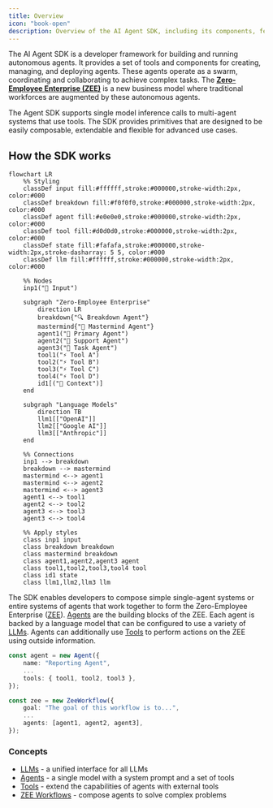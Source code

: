 ```yaml
---
title: Overview
icon: "book-open"
description: Overview of the AI Agent SDK, including its components, features, and how to get started with the Zero-Employee Enterprise (ZEE).
---
```


The AI Agent SDK is a developer framework for building and running autonomous agents. It provides a set of tools and components for creating, managing, and deploying agents. These agents operate as a swarm, coordinating and collaborating to achieve complex tasks. The **[Zero-Employee Enterprise (ZEE)](/concepts/zee-workflows)** is a new business model where traditional workforces are augmented by these autonomous agents.

The Agent SDK supports single model inference calls to multi-agent systems that use tools. The SDK provides primitives that are designed to be easily composable, extendable and flexible for advanced use cases.

## How the SDK works

```mermaid
flowchart LR
    %% Styling
    classDef input fill:#ffffff,stroke:#000000,stroke-width:2px, color:#000
    classDef breakdown fill:#f0f0f0,stroke:#000000,stroke-width:2px, color:#000
    classDef agent fill:#e0e0e0,stroke:#000000,stroke-width:2px, color:#000
    classDef tool fill:#d0d0d0,stroke:#000000,stroke-width:2px, color:#000
    classDef state fill:#fafafa,stroke:#000000,stroke-width:2px,stroke-dasharray: 5 5, color:#000
    classDef llm fill:#ffffff,stroke:#000000,stroke-width:2px, color:#000

    %% Nodes
    inp1("🔄 Input")

    subgraph "Zero-Employee Enterprise"
        direction LR
        breakdown{"🔍 Breakdown Agent"}
        mastermind{"🧠 Mastermind Agent"}
        agent1("🤖 Primary Agent")
        agent2("🤖 Support Agent")
        agent3("🤖 Task Agent")
        tool1("⚡ Tool A")
        tool2("⚡ Tool B")
        tool3("⚡ Tool C")
        tool4("⚡ Tool D")
        id1[("💾 Context")]
    end

    subgraph "Language Models"
        direction TB
        llm1[["OpenAI"]]
        llm2[["Google AI"]]
        llm3[["Anthropic"]]
    end

    %% Connections
    inp1 --> breakdown
    breakdown --> mastermind
    mastermind <--> agent1
    mastermind <--> agent2
    mastermind <--> agent3
    agent1 <--> tool1
    agent2 <--> tool2
    agent3 <--> tool3
    agent3 <--> tool4

    %% Apply styles
    class inp1 input
    class breakdown breakdown
    class mastermind breakdown
    class agent1,agent2,agent3 agent
    class tool1,tool2,tool3,tool4 tool
    class id1 state
    class llm1,llm2,llm3 llm
```

The SDK enables developers to compose simple single-agent systems or entire systems of agents that work together to form the Zero-Employee Enterprise ([ZEE](/concepts/zee-workflows)). [Agents](/concepts/agents) are the building blocks of the ZEE. Each agent is backed by a language model that can be configured to use a variety of [LLMs](/concepts/llms). Agents can additionally use [Tools](/concepts/tools) to perform actions on the ZEE using outside information.

```typescript
const agent = new Agent({
    name: "Reporting Agent",
    ...
    tools: { tool1, tool2, tool3 },
});

const zee = new ZeeWorkflow({
    goal: "The goal of this workflow is to...",
    ...
    agents: [agent1, agent2, agent3],
});
```

### Concepts

- [LLMs](/concepts/llms) - a unified interface for all LLMs
- [Agents](/concepts/agents) - a single model with a system prompt and a set of tools
- [Tools](/concepts/tools) - extend the capabilities of agents with external tools
- [ZEE Workflows](/concepts/zee-workflows) - compose agents to solve complex problems

